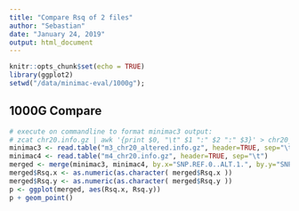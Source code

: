 ```yaml
---
title: "Compare Rsq of 2 files"
author: "Sebastian"
date: "January 24, 2019"
output: html_document
---
```


```r
knitr::opts_chunk$set(echo = TRUE)
library(ggplot2)
setwd("/data/minimac-eval/1000g");
```

## 1000G Compare


```r
# execute on commandline to format minimac3 output: 
# zcat chr20.info.gz | awk '{print $0, "\t" $1 ":" $2 ":" $3}' > chr20_altered.info; bgzip chr20_altered.info
minimac3 <- read.table("m3_chr20_altered.info.gz", header=TRUE, sep="\t")
minimac4 <- read.table("m4_chr20.info.gz", header=TRUE, sep="\t")
merged <- merge(minimac3, minimac4, by.x="SNP.REF.0..ALT.1.", by.y="SNP")
merged$Rsq.x <- as.numeric(as.character( merged$Rsq.x ))
merged$Rsq.y <- as.numeric(as.character( merged$Rsq.y ))
p <- ggplot(merged, aes(Rsq.x, Rsq.y))
p + geom_point()

```
